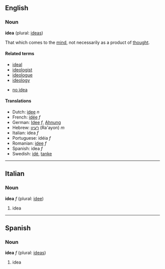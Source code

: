 ==English==
===Noun===
'''idea''' (plural: [[ideas]])

That which comes to the [[mind]], not necessarily as a product of [[thought]].

====Related terms====
*[[ideal]]<!-- ? -->
*[[ideologist]]
*[[ideologue]]
*[[ideology]]

*[[no idea]]

====Translations====
*Dutch: [[idee]] ''n''
*French: [[idée]] ''f''
*German: [[Idee]] ''f'', [[Ahnung]]
*Hebrew: [[רעיון]] (Ra'ayon) ''m''
*Italian: idea ''f''
*Portuguese: idéia ''f''
*Romanian: [[idee]] ''f''
*Spanish: idea ''f''
*Swedish: [[idé]], [[tanke]]

----
==Italian==
===Noun===
'''idea''' ''f'' (plural: [[idee]])

# idea

----
==Spanish==
===Noun===
'''idea''' ''f'' (plural: [[ideas]])

# idea